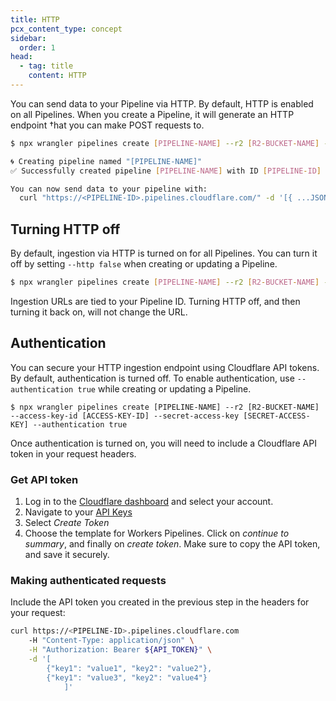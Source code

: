```yaml
---
title: HTTP
pcx_content_type: concept
sidebar:
  order: 1
head:
  - tag: title
    content: HTTP
---
```



You can send data to your Pipeline via HTTP. By default, HTTP is enabled on all Pipelines. When you create a Pipeline, it will generate an HTTP endpoint †hat you can make POST requests to.

```sh
$ npx wrangler pipelines create [PIPELINE-NAME] --r2 [R2-BUCKET-NAME] --access-key-id [ACCESS-KEY-ID] --secret-access-key [SECRET-ACCESS-KEY]

🌀 Creating pipeline named "[PIPELINE-NAME]"
✅ Successfully created pipeline [PIPELINE-NAME] with ID [PIPELINE-ID]

You can now send data to your pipeline with:
  curl "https://<PIPELINE-ID>.pipelines.cloudflare.com/" -d '[{ ...JSON_DATA... }]'
```

## Turning HTTP off
By default, ingestion via HTTP is turned on for all Pipelines. You can turn it off by setting `--http false` when creating or updating a Pipeline.

```sh
$ npx wrangler pipelines create [PIPELINE-NAME] --r2 [R2-BUCKET-NAME] --access-key-id [ACCESS-KEY-ID] --secret-access-key [SECRET-ACCESS-KEY] --http false
```

Ingestion URLs are tied to your Pipeline ID. Turning HTTP off, and then turning it back on, will not change the URL.

## Authentication
You can secure your HTTP ingestion endpoint using Cloudflare API tokens. By default, authentication is turned off. To enable authentication, use `--authentication true` while creating or updating a Pipeline.

```
$ npx wrangler pipelines create [PIPELINE-NAME] --r2 [R2-BUCKET-NAME] --access-key-id [ACCESS-KEY-ID] --secret-access-key [SECRET-ACCESS-KEY] --authentication true
```

Once authentication is turned on, you will need to include a Cloudflare API token in your request headers.

### Get API token
1. Log in to the [Cloudflare dashboard](https://dash.cloudflare.com) and select your account.
2. Navigate to your [API Keys](https://dash.cloudflare.com/profile/api-tokens)
3. Select *Create Token*
4. Choose the template for Workers Pipelines. Click on *continue to summary*, and finally on *create token*. Make sure to copy the API token, and save it securely.

### Making authenticated requests
Include the API token you created in the previous step in the headers for your request:

```sh
curl https://<PIPELINE-ID>.pipelines.cloudflare.com
	-H "Content-Type: application/json" \
	-H "Authorization: Bearer ${API_TOKEN}" \
	-d '[
  		{"key1": "value1", "key2": "value2"},
  		{"key1": "value3", "key2": "value4"}
			]'
```
